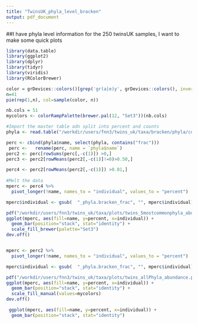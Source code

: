 ```yaml
---
title: "TwinsUK_phyla_level_bracken"
output: pdf_document
---
```



##I have phyla level information for the 250 twinsUK samples, I want to make some quick plots
```r
library(data.table)
library(ggplot2)
library(dplyr)
library(tidyr)
library(viridis)
library(RColorBrewer)

color = grDevices::colors()[grep('gr(a|e)y', grDevices::colors(), invert = T)]
n=41
pie(rep(1,n), col=sample(color, n))

nb.cols = 51
mycolors <- colorRampPalette(brewer.pal(12, "Set3"))(nb.cols)

```


```r
#Import the master table adn split into percent and counts
phyla <- read.table("/workdir/users/fnn3/twins_uk/taxa/bracken/phyla/combined_phyla.bracken", header=T, sep="\t")

perc <- cbind(phyla$name, select(phyla, contains("frac")))
 perc <-   rename(perc, name = `phyla$name`)
perc2 <- perc[rowSums(perc[,-c(1)]) >0,] 
perc3 <- perc2[rowMeans(perc2[,-c(1)]!=0)>0.50,]

perc4 <- perc2[rowMeans(perc2[,-c(1)]) >0.01,]
 
#Melt the data
mperc <- perc4 %>% 
  pivot_longer(!name, names_to = "individual", values_to = "percent")

mperc$individual <- gsub(  "_phyla.bracken_frac", "", mperc$individual)

pdf("/workdir/users/fnn3/twins_uk/taxa/plots/twins_5mostcommonphyla_abundance.pdf", height=10, width=15)
ggplot(mperc, aes(fill=name, y=percent, x=individual)) +
  geom_bar(position="stack", stat="identity") +
  scale_fill_brewer(palette="Set3")
dev.off()  


mperc <- perc2 %>% 
  pivot_longer(!name, names_to = "individual", values_to = "percent")

mperc$individual <- gsub(  "_phyla.bracken_frac", "", mperc$individual)

pdf("/workdir/users/fnn3/twins_uk/taxa/plots/twins_allPhyla_abundance.pdf", height=10, width=15)
ggplot(mperc, aes(fill=name, y=percent, x=individual)) +
  geom_bar(position="stack", stat="identity") +
  scale_fill_manual(values=mycolors)
dev.off()  

 ggplot(mperc, aes(fill=name, y=percent, x=individual)) +
  geom_bar(position="stack", stat="identity") 
   
   
```